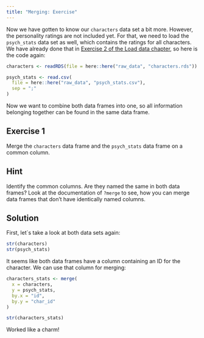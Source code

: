 ```yaml
---
title: "Merging: Exercise"
---
```


Now we have gotten to know our `characters` data set a bit more. However, the personality ratings are not included yet. 
For that, we need to load the `psych_stats` data set as well, which contains the ratings for all characters. We have already done that in [Exercise 2 of the Load data chapter](https://nickhaf.github.io/r_tutorial/qmd/load_data/load_data_exercise.html#exercies-2), so here is the code again: 

```r
characters <- readRDS(file = here::here("raw_data", "characters.rds"))
```

::: {.calout-caution icon="false"}
```r
psych_stats <- read.csv(
  file = here::here("raw_data", "psych_stats.csv"),
  sep = ";"
)
```
:::

Now we want to combine both data frames into one, so all information belonging together can be found in the same data frame. 

## Exercise 1
Merge the `characters` data frame and the `psych_stats` data frame on a common column.

::: {.callout-tip collapse="true"}
## Hint
Identify the common columns. Are they named the same in both data frames? Look at the documentation of `?merge` to see, how you can merge data frames that don't have identically named columns. 
:::

::: {.callout-caution collapse="true"}

## Solution
First, let`s take a look at both data sets again:
```r
str(characters)
str(psych_stats)
```

It seems like both data frames have a column containing an ID for the character. We can use that column for merging:
```r
characters_stats <- merge(
  x = characters,
  y = psych_stats,
  by.x = "id", 
  by.y = "char_id"
)

str(characters_stats)
```
Worked like a charm!

:::
